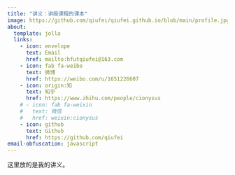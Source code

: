 ```yaml
---
title: "讲义：讲授课程的课本"
image: https://github.com/qiufei/qiufei.github.io/blob/main/profile.jpg
about:
  template: jolla
  links:
    - icon: envelope
      text: Email
      href: mailto:hfutqiufei@163.com
    - icon: fab fa-weibo
      text: 微博
      href: https://weibo.com/u/1651226607
    - icon: origin:知
      text: 知乎
      href: https://www.zhihu.com/people/cionysus
    # - icon: fab fa-weixin
    #   text: 微信
    #   href: weixin:cionysus
    - icon: github
      text: Github
      href: https://github.com/qiufei
email-obfuscation: javascript
---
```




这里放的是我的讲义。
